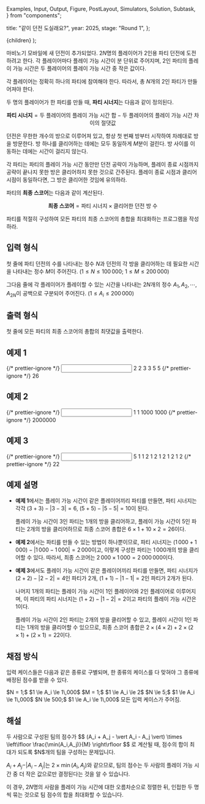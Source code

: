   Examples,
  Input,
  Output,
  Figure,
  PostLayout,
  Simulators,
  Solution,
  Subtask,
} from "components";

  title: "같이 던전 도실래요?",
  year: 2025,
  stage: "Round 1",
};

  <PostLayout meta={meta}>{children}</PostLayout>
);

<div style={{ display: "flex" }}>
  <Figure
    src="/2025/r1-01-c0cbd5d6-24bf-42ba-a4da-fa97f1593906.png"
    width={800}
  />
</div>

마비노기 모바일에 새 던전이 추가되었다. 
$2N$명의 플레이어가 $2$인용 파티 던전에 도전하려고 한다.
각 플레이어마다 플레이 가능 시간이 분 단위로 주어지며,
$2$인 파티의 플레이 가능 시간은 두 플레이어의 플레이 가능 시간 중 작은 값이다.

각 플레이어는 정확히 하나의 파티에 참여해야 한다.
따라서, 총 $N$개의 $2$인 파티가 만들어져야 한다.

두 명의 플레이어가 한 파티를 만들 때, **파티 시너지**는 다음과 같이 정의된다.

$$
\textbf{파티 시너지}
= \text{두 플레이어의 플레이 가능 시간 합}
    - \text{두 플레이어의 플레이 가능 시간 차이의 절댓값}
$$

던전은 무한한 개수의 방으로 이루어져 있고,
항상 첫 번째 방부터 시작하여 차례대로 방을 방문한다.
방 하나를 클리어하는 데에는 모두 동일하게 $M$분이 걸린다.
방 사이를 이동하는 데에는 시간이 걸리지 않는다.

각 파티는 파티의 플레이 가능 시간 동안만 던전 공략이 가능하며,
플레이 종료 시점까지 공략이 끝나지 못한 방은 클리어하지 못한 것으로 간주된다.
플레이 종료 시점과 클리어 시점이 동일하다면, 그 방은 클리어한 것임에 유의하라.

파티의 **최종 스코어**는 다음과 같이 계산된다.

$$
\textbf{최종 스코어}
= \text{파티 시너지} \times \text{클리어한 던전 방 수}
$$

파티를 적절히 구성하여
모든 파티의 최종 스코어의 총합을 최대화하는 프로그램을 작성하라.

## 입력 형식

첫 줄에 파티 던전의 수를 나타내는 정수 $N$과
던전의 각 방을 클리어하는 데 필요한 시간을 나타내는 정수 $M$이 주어진다.
($1 \le N \le 100\,000;$ $1 \le M \le 200\,000$)

그다음 줄에 각 플레이어가 플레이할 수 있는 시간을 나타내는 $2N$개의 정수
$A_1, A_2, \cdots, A_{2N}$이 공백으로 구분되어 주어진다.
($1 \le A_i \le 200\,000$)

## 출력 형식

첫 줄에 모든 파티의 최종 스코어의 총합의 최댓값을 출력한다.

## 예제 1

<Examples>
  {/* prettier-ignore */}
  <Input>
2 2
3 3 5 5
  </Input>
  {/* prettier-ignore */}
  <Output>
26
  </Output>
</Examples>

## 예제 2

<Examples>
  {/* prettier-ignore */}
  <Input>
1 1
1000 1000
  </Input>
  {/* prettier-ignore */}
  <Output>
2000000
  </Output>
</Examples>

## 예제 3

<Examples>
  {/* prettier-ignore */}
  <Input>
5 1
1 2 1 2 1 2 1 2 1 2
  </Input>
  {/* prettier-ignore */}
  <Output>
22
  </Output>
</Examples>

## 예제 설명

- **예제 1**에서는 플레이 가능 시간이 같은 플레이어끼리 파티를 만들면,
  파티 시너지는 각각 $(3 + 3) - |3 - 3| = 6$, $(5 + 5) - |5 - 5| = 10$이 된다.

  플레이 가능 시간이 $3$인 파티는 $1$개의 방을 클리어하고, 플레이 가능 시간이 $5$인 파티는 $2$개의 방을 클리어하므로
  최종 스코어 총합은 $6 \times 1 + 10 \times 2 = 26$이다.

- **예제 2**에서는 파티를 만들 수 있는 방법이 하나뿐이므로,
  파티 시너지는 $(1\,000 + 1\,000) - |1\,000 - 1\,000| = 2\,000$이고,
  이렇게 구성한 파티는 $1\,000$개의 방을 클리어할 수 있다.
  따라서, 최종 스코어는 $2\,000 \times 1\,000 = 2\,000\,000$이다.

- **예제 3**에서도 플레이 가능 시간이 같은 플레이어끼리 파티를 만들면,
  파티 시너지가 $(2 + 2) - |2 - 2| = 4$인 파티가 $2$개,
  $(1 + 1) - |1 - 1| = 2$인 파티가 $2$개가 된다.

  나머지 $1$개의 파티는 플레이 가능 시간이 $1$인 플레이어와 $2$인 플레이어로 이루어지며,
  이 파티의 파티 시너지는 $(1 + 2) - |1 - 2| = 2$이고
  파티의 플레이 가능 시간은 $1$이다.

  플레이 가능 시간이 $2$인 파티는 $2$개의 방을 클리어할 수 있고,
  플레이 시간이 $1$인 파티는 $1$개의 방을 클리어할 수 있으므로,
  최종 스코어 총합은 $2 \times (4 \times 2) + 2 \times (2 \times 1) + (2 \times 1) = 22$이다.

## 채점 방식

입력 케이스들은 다음과 같은 종류로 구별되며, 한 종류의 케이스를 다 맞혀야 그 종류에 배정된 점수를 받을 수 있다.

<Subtask index={1} score={17}>
  $N = 1;$
  $1 \le A_i \le 1\,000$
</Subtask>
<Subtask index={2} score={18}>
  $M = 1;$
  $1 \le A_i \le 2$
</Subtask>
<Subtask index={3} score={23}>
  $N \le 5;$
  $1 \le A_i \le 1\,000$
</Subtask>
<Subtask index={4} score={29}>
  $N \le 500;$
  $1 \le A_i \le 1\,000$
</Subtask>
<Subtask index={5} score={13}>
  모든 입력 케이스가 주어짐.
</Subtask>

## 해설

<Solution>
두 사람으로 구성된 팀의 점수가
$$
(A_i + A_j - \vert A_i - A_j \vert) \times \left\lfloor \frac{\min(A_i,A_j)}{M} \right\rfloor
$$
로 계산될 때, 점수의 합이 최대가 되도록 $N$개의 팀을 구성하는 문제입니다.

$A_i + A_j - \vert A_i - A_j \vert$는 $2\times \min(A_i,A_j)$와 같으므로,
팀의 점수는 두 사람의 플레이 가능 시간 중 더 작은 값으로만 결정된다는 것을 알 수 있습니다.

이 경우, $2N$명의 사람을 플레이 가능 시간에 대한 오름차순으로 정렬한 뒤,
인접한 두 명씩 묶는 것으로 팀 점수의 합을 최대화할 수 있습니다.
</Solution>

